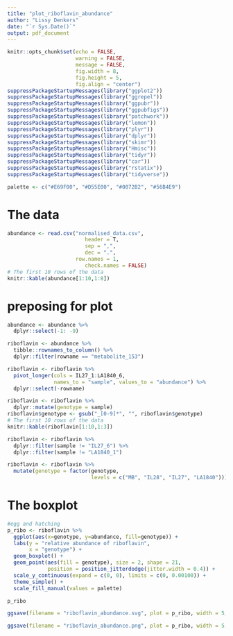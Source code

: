 ```yaml
---
title: "plot_riboflavin_abundance"
author: "Lissy Denkers"
date: "`r Sys.Date()`"
output: pdf_document
---
```


```r
knitr::opts_chunk$set(echo = FALSE, 
                      warning = FALSE, 
                      message = FALSE, 
                      fig.width = 8, 
                      fig.height = 5, 
                      fig.align = "center")
suppressPackageStartupMessages(library("ggplot2"))
suppressPackageStartupMessages(library("ggrepel"))
suppressPackageStartupMessages(library("ggpubr"))
suppressPackageStartupMessages(library("ggpubfigs"))
suppressPackageStartupMessages(library("patchwork"))
suppressPackageStartupMessages(library("lemon"))
suppressPackageStartupMessages(library("plyr"))
suppressPackageStartupMessages(library("dplyr"))
suppressPackageStartupMessages(library("skimr"))
suppressPackageStartupMessages(library("Hmisc"))
suppressPackageStartupMessages(library("tidyr"))
suppressPackageStartupMessages(library("car"))
suppressPackageStartupMessages(library("rstatix"))
suppressPackageStartupMessages(library("tidyverse"))
```

```r
palette <- c("#E69F00", "#D55E00", "#0072B2", "#56B4E9")
```

# The data
```r
abundance <- read.csv("normalised_data.csv", 
                         header = T, 
                         sep = ",", 
                         dec = ".", 
                      row.names = 1,
                         check.names = FALSE)
# The first 10 rows of the data
knitr::kable(abundance[1:10,1:8])
```
# preposing for plot
```r
abundance <- abundance %>%
  dplyr::select(-1: -9) 
```

```r
riboflavin <- abundance %>%
  tibble::rownames_to_column() %>%
  dplyr::filter(rowname == "metabolite_153")
```

```r
riboflavin <- riboflavin %>%
  pivot_longer(cols = IL27_1:LA1840_6, 
               names_to = "sample", values_to = "abundance") %>%
  dplyr::select(-rowname) 
```

```r
riboflavin <- riboflavin %>%
  dplyr::mutate(genotype = sample)
riboflavin$genotype <- gsub("_[0-9]*", "", riboflavin$genotype)
# The first 10 rows of the data
knitr::kable(riboflavin[1:10,1:3])
```

```r
riboflavin <- riboflavin %>%
  dplyr::filter(sample != "IL27_6") %>%
  dplyr::filter(sample != "LA1840_1")
```

```r
riboflavin <- riboflavin %>%
  mutate(genotype = factor(genotype, 
                           levels = c("MB", "IL28", "IL27", "LA1840")))
```

# The boxplot
```r

#egg and hatching
p_ribo <- riboflavin %>% 
  ggplot(aes(x=genotype, y=abundance, fill=genotype)) + 
  labs(y = "relative abundance of riboflavin",
       x = "genotype") +
  geom_boxplot() +    
  geom_point(aes(fill = genotype), size = 2, shape = 21,
             position = position_jitterdodge(jitter.width = 0.4)) +  
  scale_y_continuous(expand = c(0, 0), limits = c(0, 0.00100)) +
  theme_simple() + 
  scale_fill_manual(values = palette)  

p_ribo
```

```r
ggsave(filename = "riboflavin_abundance.svg", plot = p_ribo, width = 5, height = 7)

ggsave(filename = "riboflavin_abundance.png", plot = p_ribo, width = 5, height = 7)
```

